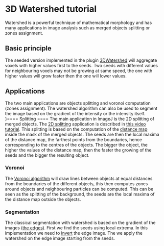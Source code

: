 = 3D Watershed tutorial  =
Watershed is a powerful technique of mathematical morphology and has many applications in image analysis such as merged objects splitting or zones assignment.

== Basic principle ==
The seeded version implemented in the plugin [[plugin:segmentation:3d_spots_segmentation:start|3DWatershed]] will aggregate voxels with higher values first to the seeds. Two seeds with different values for neighbouring voxels may not be growing at same speed, the one with higher values will grow faster then the one will lower values.  

{{:tutorial:general:wat1.png|Watershed with seeds}}
{{:tutorial:general:wat2.png|Watersehd result}}
== Applications ==
The two main applications are objects splitting and voronoi computation (zones assignment). The watershed algorithm can also be used to segment the image based on the gradient of the intensity or the intensity itself. 
}==== Splitting ====
The main application in ImageJ is the 2D splitting of merged objects. The [[gui:process:binary#watershed|2D splitting]] application is described in [[video:segmentation:how_the_watershed_filter_works|this video tutorial]]. This splitting is based on the computation of the [[gui:process:binary#distance_map|distance map]] inside the mask of the merged objects. The seeds are then the local maxima of the distance map, the farthest points from the boundaries, hence corresponding to the centres of the objects. The bigger the object, the higher the values of the distance map, then the faster the growing of the seeds and the bigger the resulting object.

{{:tutorial:general:wat1split.png|Binary mask}}
{{:tutorial:general:wat2split.png|EDT of mask}}
{{:tutorial:general:wat3split.png|Result of splitting}}

=== Voronoi ===
The [[gui:process:binary#voronoi|Voronoi algorithm]] will draw lines between objects at equal distances from the boundaries of the different objects, this then computes zones around objects and neighbouring particles can be computed. This can be seen as the splitting of the background, the seeds are the local maxima of the distance map outside the objects. 

{{:tutorial:general:voro1.png|Binary seeds}}
{{:tutorial:general:voro2.png|EDT of background}}
{{:tutorial:general:voro3.png|Voronoi result}}
=== Segmentation ===

The classical segmentation with watershed is based on the  gradient of the images ([[gui:process:find_edges|the edges]]). First we find the seeds using local extrema. In this implementation we need to [[gui:edit:invert|invert]] the edge image. The we apply the watershed on the edge image starting from the seeds. 

{{:tutorial:general:gel-1.png|Original image}}
{{:tutorial:general:gel-2.png|Inverted edge image}}
{{:tutorial:general:gel-3.png|Seeds as local minima}}
{{:tutorial:general:gel-4.png|Final watershed result}}

